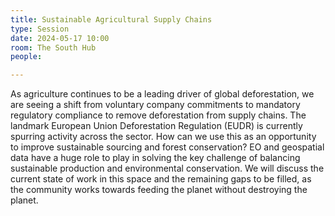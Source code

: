 ```yaml
---
title: Sustainable Agricultural Supply Chains
type: Session
date: 2024-05-17 10:00
room: The South Hub
people:

---
```

As agriculture continues to be a leading driver of global deforestation, we are seeing a shift from voluntary company commitments to mandatory regulatory compliance to remove deforestation from supply chains. The landmark European Union Deforestation Regulation (EUDR) is currently spurring activity across the sector. How can we use this as an opportunity to improve sustainable sourcing and forest conservation? EO and geospatial data have a huge role to play in solving the key challenge of balancing sustainable production and environmental conservation. We will discuss the current state of work in this space and the remaining gaps to be filled, as the community works towards feeding the planet without destroying the planet.